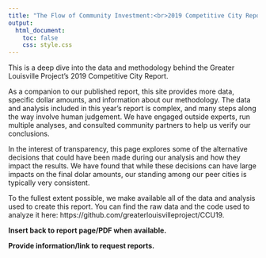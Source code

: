 ---
title: "The Flow of Community Investment:<br>2019 Competitive City Report"
output: 
  html_document:
    toc: false
    css: style.css
---

This is a deep dive into the data and methodology behind the Greater Louisville Project's 2019 Competitive City Report.

As a companion to our published report, this site provides more data, specific dollar amounts, and information about our methodology. The data and analysis included in this year's report is complex, and many steps along the way involve human judgement. We have engaged outside experts, run multiple analyses, and consulted community partners to help us verify our conclusions.

In the interest of transparency, this page explores some of the alternative decisions that could have been made during our analysis and how they impact the results. We have found that while these decisions can have large impacts on the final dolar amounts, our standing among our peer cities is typically very consistent.

To the fullest extent possible, we make available all of the data and analysis used to create this report. You can find the raw data and the code used to analyze it here: https://github.com/greaterlouisvilleproject/CCU19.

<b>Insert back to report page/PDF when available.

Provide information/link to request reports.</b>